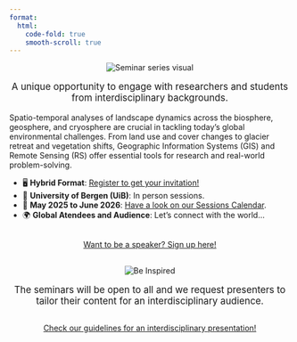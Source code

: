 ```yaml
---
format:
  html:
    code-fold: true
    smooth-scroll: true
---
```



<div style="text-align: center;">
  <img src="img/firstimg.png" alt="Seminar series visual" style="max-width: 100%; height: auto; object-fit: contain;" />
   <p style="margin-top: 1rem; font-size: 1.2em; color: inherit;">
      A unique opportunity to engage with researchers and students from interdisciplinary backgrounds.
  </p>
</div>

Spatio-temporal analyses of landscape dynamics across the biosphere, geosphere, and cryosphere are crucial in tackling today’s global environmental challenges. From land use and cover changes to glacier retreat and vegetation shifts, Geographic Information Systems (GIS) and Remote Sensing (RS) offer essential tools for research and real-world problem-solving.

- 🖥️ **Hybrid Format**: [Register to get your invitation!](https://forms.office.com/e/rf88TNBL4x?origin=lprLink) 
- 📍 **University of Bergen (UiB)**: In person sessions.
- 📅 **May 2025 to June 2026**: [Have a look on our Sessions Calendar](https://universityofbergen-my.sharepoint.com/:x:/g/personal/augusto_naschimento_uib_no/EXfj5JpJs6dAgqwwaEASl3wBUR--hPrwcHlqLp0ppNDDrQ?e=YmdMrA).
- 🌍 **Global Atendees and Audience**: Let's connect with the world...  

```{=html}
<div  style="margin: 30px; text-align: center;">
<a class="btn btn-primary" href="https://forms.office.com/e/wqac9yxAMV" role="button" target="_blank" style="padding: 15px 30px;">Want to be a speaker? Sign up here!</a>
</div>
```

<div style="text-align: center;">
  <img src="img/img4.png" alt="Be Inspired" style="max-width: 100%; height: auto; object-fit: contain;" />
   <p style="margin-top: 1rem; font-size: 1.2em; color: inherit;">
      The seminars will be open to all and we request presenters to tailor their content for an interdisciplinary audience.
  </p>
</div>

```{=html}
<div  style="margin: 30px; text-align: center;">
<a class="btn btn-primary" href="https://universityofbergen-my.sharepoint.com/:p:/g/personal/augusto_naschimento_uib_no/EYWphSekdnNPiXNOFh5HByMBi7LIw82K4bqjqSoKeCOUZQ?e=ZaShqm" role="button" target="_blank" style="padding: 15px 30px;">Check our guidelines for an interdisciplinary presentation!</a>
</div>
```